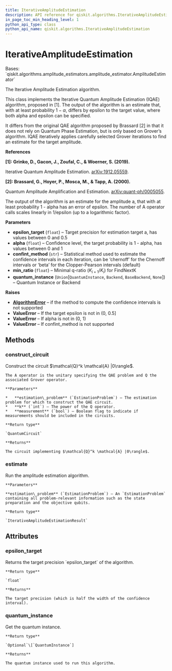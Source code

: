 ```yaml
---
title: IterativeAmplitudeEstimation
description: API reference for qiskit.algorithms.IterativeAmplitudeEstimation
in_page_toc_min_heading_level: 1
python_api_type: class
python_api_name: qiskit.algorithms.IterativeAmplitudeEstimation
---
```


# IterativeAmplitudeEstimation

<Class id="qiskit.algorithms.IterativeAmplitudeEstimation" github="https://github.com/qiskit/qiskit/tree/stable/0.20/qiskit/algorithms/amplitude_estimators/iae.py" signature="IterativeAmplitudeEstimation(epsilon_target, alpha, confint_method='beta', min_ratio=2, quantum_instance=None)">
  Bases: `qiskit.algorithms.amplitude_estimators.amplitude_estimator.AmplitudeEstimator`

  The Iterative Amplitude Estimation algorithm.

  This class implements the Iterative Quantum Amplitude Estimation (IQAE) algorithm, proposed in \[1]. The output of the algorithm is an estimate that, with at least probability $1 - \alpha$, differs by epsilon to the target value, where both alpha and epsilon can be specified.

  It differs from the original QAE algorithm proposed by Brassard \[2] in that it does not rely on Quantum Phase Estimation, but is only based on Grover’s algorithm. IQAE iteratively applies carefully selected Grover iterations to find an estimate for the target amplitude.

  **References**

  **\[1]: Grinko, D., Gacon, J., Zoufal, C., & Woerner, S. (2019).**

  Iterative Quantum Amplitude Estimation. [arXiv:1912.05559](https://arxiv.org/abs/1912.05559).

  **\[2]: Brassard, G., Hoyer, P., Mosca, M., & Tapp, A. (2000).**

  Quantum Amplitude Amplification and Estimation. [arXiv:quant-ph/0005055](http://arxiv.org/abs/quant-ph/0005055).

  The output of the algorithm is an estimate for the amplitude a, that with at least probability 1 - alpha has an error of epsilon. The number of A operator calls scales linearly in 1/epsilon (up to a logarithmic factor).

  **Parameters**

  *   **epsilon\_target** (`float`) – Target precision for estimation target a, has values between 0 and 0.5
  *   **alpha** (`float`) – Confidence level, the target probability is 1 - alpha, has values between 0 and 1
  *   **confint\_method** (`str`) – Statistical method used to estimate the confidence intervals in each iteration, can be ‘chernoff’ for the Chernoff intervals or ‘beta’ for the Clopper-Pearson intervals (default)
  *   **min\_ratio** (`float`) – Minimal q-ratio ($K_{i+1} / K_i$) for FindNextK
  *   **quantum\_instance** (`Union`\[`QuantumInstance`, `Backend`, `BaseBackend`, `None`]) – Quantum Instance or Backend

  **Raises**

  *   [**AlgorithmError**](qiskit.algorithms.AlgorithmError "qiskit.algorithms.AlgorithmError") – if the method to compute the confidence intervals is not supported
  *   **ValueError** – If the target epsilon is not in (0, 0.5]
  *   **ValueError** – If alpha is not in (0, 1)
  *   **ValueError** – If confint\_method is not supported

  ## Methods

  ### construct\_circuit

  <Function id="qiskit.algorithms.IterativeAmplitudeEstimation.construct_circuit" signature="IterativeAmplitudeEstimation.construct_circuit(estimation_problem, k=0, measurement=False)">
    Construct the circuit $\mathcal{Q}^k \mathcal{A} |0\rangle$.

    The A operator is the unitary specifying the QAE problem and Q the associated Grover operator.

    **Parameters**

    *   **estimation\_problem** (`EstimationProblem`) – The estimation problem for which to construct the QAE circuit.
    *   **k** (`int`) – The power of the Q operator.
    *   **measurement** (`bool`) – Boolean flag to indicate if measurements should be included in the circuits.

    **Return type**

    `QuantumCircuit`

    **Returns**

    The circuit implementing $\mathcal{Q}^k \mathcal{A} |0\rangle$.
  </Function>

  ### estimate

  <Function id="qiskit.algorithms.IterativeAmplitudeEstimation.estimate" signature="IterativeAmplitudeEstimation.estimate(estimation_problem)">
    Run the amplitude estimation algorithm.

    **Parameters**

    **estimation\_problem** (`EstimationProblem`) – An `EstimationProblem` containing all problem-relevant information such as the state preparation and the objective qubits.

    **Return type**

    `IterativeAmplitudeEstimationResult`
  </Function>

  ## Attributes

  ### epsilon\_target

  <Attribute id="qiskit.algorithms.IterativeAmplitudeEstimation.epsilon_target" name="epsilon_target">
    Returns the target precision `epsilon_target` of the algorithm.

    **Return type**

    `float`

    **Returns**

    The target precision (which is half the width of the confidence interval).
  </Attribute>

  ### quantum\_instance

  <Attribute id="qiskit.algorithms.IterativeAmplitudeEstimation.quantum_instance" name="quantum_instance">
    Get the quantum instance.

    **Return type**

    `Optional`\[`QuantumInstance`]

    **Returns**

    The quantum instance used to run this algorithm.
  </Attribute>
</Class>

